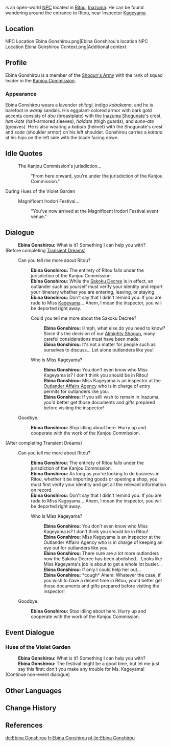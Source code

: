 {{Character Infobox
|type             = Open-World NPC
|image            = NPC Ebina Gonshirou.png
|region           = Inazuma
|location         = Inazuma
|affiliation      = Kanjou Commission
|title            = Kanjou Commission Squad Leader
|voiceEN          = [https://www.brienneolvera.com/ Brienne Olvera]<ref name="Brienne Olvera 2">Twitter: [https://twitter.com/BrienneOlvera/status/1417883481032601602 EN VA Self Announcement] ([https://archive.ph/kSg9F Archived])</ref>
}}
{{Lang|'''Ebina Gonshirou'''|ja=海老名権四郎|ja_rm=Ebina Gonshirou}} is an open-world [[NPC]] located in [[Ritou]], [[Inazuma]]. He can be found wandering around the entrance to Ritou, near Inspector [[Kageyama]].

==Location==
<gallery>
NPC Location Ebina Gonshirou.png|Ebina Gonshirou's location
NPC Location Ebina Gonshirou Context.png|Additional context
</gallery>

==Profile==
Ebina Gonshirou is a member of the [[Shogun's Army]] with the rank of squad leader in the [[Kanjou Commission]].

===Appearance===
Ebina Gonshirou wears a lavender ''shitagi'', indigo ''kobakama'', and he is barefoot in ''waraji'' sandals. His eggplant-colored armor with dark gold accents consists of ''dou'' (breastplate) with the [[Inazuma Shogunate]]'s crest, ''han-kote'' (half-armored sleeves), ''haidate'' (thigh guards), and ''sune-ate'' (greaves). He is also wearing a ''kabuto'' (helmet) with the Shogunate's crest and ''sode'' (shoulder armor) on his left shoulder. Gonshirou carries a ''katana'' at his hips on the left side with the blade facing down.

==Idle Quotes==
{{Dialogue Start}}
: {{DIcon|Idle}} The Kanjou Commission's jurisdiction...
:: {{A|VO Ebina Gonshirou 01.ogg}} "From here onward, you're under the jurisdiction of the Kanjou Commission."
{{Dialogue End}}

;During Hues of the Violet Garden
{{Dialogue Start}}
: {{DIcon|Idle}} Magnificent Irodori Festival...
:: {{A|VO Ebina Gonshirou Irodori 01.ogg}} "You've now arrived at the Magnificent Irodori Festival event venue."
{{Dialogue End}}

==Dialogue==
{{Dialogue Start}}
:'''Ebina Gonshirou:''' What is it? Something I can help you with?
;(Before completing [[Transient Dreams]])
:{{DIcon}} Can you tell me more about Ritou?
::'''Ebina Gonshirou:''' The entirety of Ritou falls under the jurisdiction of the Kanjou Commission.
::'''Ebina Gonshirou:''' While the [[Sakoku Decree]] is in effect, an outlander such as yourself must verify your identity and report your itinerary whether you are entering, leaving, or staying.
::'''Ebina Gonshirou:''' Don't say that I didn't remind you. If you are rude to Miss [[Kageyama]]... Ahem, I mean the inspector, you will be deported right away.
::{{DIcon}} Could you tell me more about the Sakoku Decree?
:::'''Ebina Gonshirou:''' Hmph, what else do you need to know? Since it's the decision of our [[Ei|Almighty Shogun]], many careful considerations must have been made.
:::'''Ebina Gonshirou:''' It's not a matter for people such as ourselves to discuss... Let alone outlanders like you!
::{{DIcon}} Who is Miss Kageyama?
:::'''Ebina Gonshirou:''' You don't even know who Miss Kageyama is? I don't think you should be in Ritou!
:::'''Ebina Gonshirou:''' Miss Kageyama is an inspector at the [[Outlander Affairs Agency]] who is in charge of entry permits for outlanders like you.
:::'''Ebina Gonshirou:''' If you still wish to remain in Inazuma, you'd better get those documents and gifts prepared before visiting the inspector!
:{{DIcon}} Goodbye.
::'''Ebina Gonshirou:''' Stop idling about here. Hurry up and cooperate with the work of the Kanjou Commission.
;(After completing Transient Dreams)
:{{DIcon}} Can you tell me more about Ritou?
::'''Ebina Gonshirou:''' The entirety of Ritou falls under the jurisdiction of the Kanjou Commission.
::'''Ebina Gonshirou:''' As long as you're looking to do business in Ritou, whether it be importing goods or opening a shop, you must first verify your identity and get all the relevant information on record.
::'''Ebina Gonshirou:''' Don't say that I didn't remind you. If you are rude to Miss Kageyama... Ahem, I mean the inspector, you will be deported right away.
::{{DIcon}} Who is Miss Kageyama?
:::'''Ebina Gonshirou:''' You don't even know who Miss Kageyama is? I don't think you should be in Ritou!
:::'''Ebina Gonshirou:''' Miss Kageyama is an inspector at the Outlander Affairs Agency who is in charge of keeping an eye out for outlanders like you.
:::'''Ebina Gonshirou:''' There sure are a lot more outlanders now the Sakoku Decree has been abolished... Looks like Miss Kageyama's job is about to get a whole lot busier...
:::'''Ebina Gonshirou:''' If only I could help her out...
:::'''Ebina Gonshirou:''' *cough* Ahem. Whatever the case, if you wish to have a decent time in Ritou, you'd better get those documents and gifts prepared before visiting the inspector!
:{{DIcon}} Goodbye.
::'''Ebina Gonshirou:''' Stop idling about here. Hurry up and cooperate with the work of the Kanjou Commission.
{{Dialogue End}}

==Event Dialogue==
===Hues of the Violet Garden===
{{Dialogue Start}}
:'''Ebina Gonshirou:''' What is it? Something I can help you with?
:'''Ebina Gonshirou:''' The festival might be a good time, but let me just say this first: don't you make any trouble for Ms. Kageyama!
;(Continue non-event dialogue)
{{Dialogue End}}

==Other Languages==
{{Other Languages
|default_hidden = 1
|en      = Ebina Gonshirou
|zhs     = 海老名权四郎
|zhs_rm  = Quánsìláng Hǎilǎomíng
|zht     = 海老名權四郎
|zht_rm  = Quánsìláng Hǎilǎomíng
|ja      = 海老名権四郎
|ja_rm   = Ebina Gonshirou
|ko      = //에비나 곤시로//
|es      = Ebina Gonshirou
|fr      = Ebina Gonshirou
|ru      = Эбина Гонсиро
|th      = Ebina Gonshirou
|vi      = Ebina Gonshirou
|de      = Ebina Gonshirou
|id      = Ebina Gonshirou
|pt      = Ebina Gonshirou
|tr      = Ebina Gonshirou
|it      = Ebina Gonshirou
}}

==Change History==
{{Change History|2.0}}

==References==
{{Reflist}}

[[de:Ebina Gonshirou]]
[[fr:Ebina Gonshirou]]
[[pt-br:Ebina Gonshirou]]